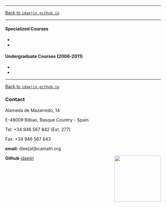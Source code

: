 ----------------------------

[Back to `idaejin.github.io`](http://idaejin.github.io/)

----------------------------


#### Specialized Courses

*

*


#### Undergraduate Courses (2006-2011)

*

*






------------------------------------      


[Back to `idaejin.github.io`](http://idaejin.github.io/)



### Contact

Alameda de Mazarredo, 14

E-48009 Bilbao, Basque Country - Spain

Tel: +34 946 567 842 (Ext. 277)

Fax: +34 946 567 843

**email:** dlee[at]bcamath.org

**Github** [idaejin](https://github.com/idaejin/)
<img src="http://www.bcamath.org/public_images/logo_bcam.jpg" style="width: 150px;" align="right">